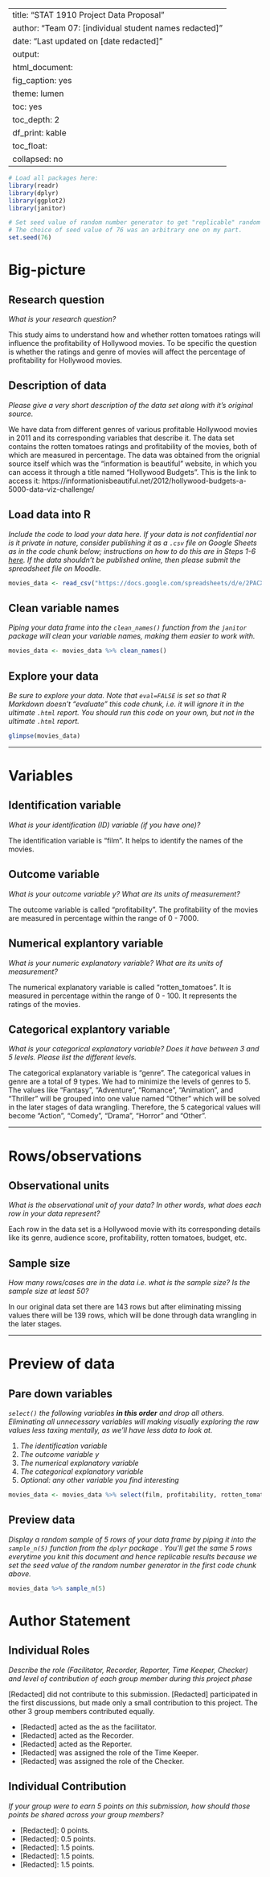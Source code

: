 
---
title: "STAT 1910 Project Data Proposal"
author: "Team 07: [individual student names redacted]"
date: "Last updated on [date redacted]"
output:
  html_document:
    fig_caption: yes
    theme: lumen
    toc: yes
    toc_depth: 2
    df_print: kable
    toc_float:
      collapsed: no
---

```r
# Load all packages here:
library(readr)
library(dplyr)
library(ggplot2)
library(janitor)

# Set seed value of random number generator to get "replicable" random numbers.
# The choice of seed value of 76 was an arbitrary one on my part.
set.seed(76)
```


# Big-picture

## Research question

_What is your research question?_

This study aims to understand how and whether rotten tomatoes ratings will influence the profitability of Hollywood movies. To be specific the question is whether the ratings and genre of movies will affect the percentage of profitability for Hollywood movies. 

## Description of data

_Please give a very short description of the data set along with it's original source._

We have data from different genres of various profitable Hollywood movies in 2011 and its corresponding variables that describe it. The data set contains the rotten tomatoes ratings and profitability of the movies, both of which are measured in percentage. The data was obtained from the orignial source itself which was the "information is beautiful" website, in which you can access it through a title named "Hollywood Budgets". This is the link to access it: https://informationisbeautiful.net/2012/hollywood-budgets-a-5000-data-viz-challenge/

## Load data into R

_Include the code to load your data here. If your data is not confidential nor is it private in nature, consider publishing it as a `.csv` file on Google Sheets as in the code chunk below; instructions on how to do this are in Steps 1-6 [here](https://twitter.com/rudeboybert/status/1055821846539591680). If the data shouldn't be published online, then please submit the spreadsheet file on Moodle._

```r
movies_data <- read_csv("https://docs.google.com/spreadsheets/d/e/2PACX-1vT-DqFII3DOoUeCKuVe-gZASgKWJPgM7JnHhhUUGgcXpdLjx4KmYnUZiR1kQ0mjOg/pub?gid=1286148029&single=true&output=csv")
```


## Clean variable names

_Piping your data frame into the `clean_names()` function from the `janitor` package will clean your variable names, making them easier to work with._

```r
movies_data <- movies_data %>% clean_names()
```


## Explore your data

_Be sure to explore your data. Note that `eval=FALSE` is set so that R Markdown doesn't "evaluate" this code chunk, i.e. it will ignore it in the ultimate `.html` report. You should run this code on your own, but not in the ultimate `.html` report._

```r
glimpse(movies_data)
```



***



# Variables

## Identification variable

_What is your identification (ID) variable (if you have one)?_

The identification variable is "film". It helps to identify the names of the movies.

## Outcome variable

_What is your outcome variable $y$? What are its units of measurement?_

The outcome variable is called "profitability". The profitability of the movies are measured in percentage within the range of 0 - 7000.

## Numerical explantory variable

_What is your numeric explanatory variable? What are its units of measurement?_

The numerical explanatory variable is called "rotten_tomatoes". It is measured in percentage within the range of 0 - 100. It represents the ratings of the movies.

## Categorical explantory variable

_What is your categorical explanatory variable? Does it have between 3 and 5 levels. Please list the different levels._

The categorical explanatory variable is "genre". The categorical values in genre are a total of 9 types. We had to minimize the levels of genres to 5. The values like "Fantasy", "Adventure", "Romance", "Animation", and "Thriller" will be grouped into one value named "Other" which will be solved in the later stages of data wrangling. Therefore, the 5 categorical values will become "Action", "Comedy", "Drama", "Horror" and "Other".

***


# Rows/observations

## Observational units

_What is the observational unit of your data? In other words, what does each row in your data represent?_

Each row in the data set is a Hollywood movie with its corresponding details like its genre, audience score, profitability, rotten tomatoes, budget, etc.

## Sample size

_How many rows/cases are in the data i.e. what is the sample size? Is the sample size at least 50?_

In our original data set there are 143 rows but after eliminating missing values there will be 139 rows, which will be done through data wrangling in the later stages.

***


# Preview of data

## Pare down variables

_`select()` the following variables **in this order** and drop all others. Eliminating all unnecessary variables will making visually exploring the raw values less taxing mentally, as we'll have less data to look at._

1. _The identification variable_
1. _The outcome variable $y$_
1. _The numerical explanatory variable_
1. _The categorical explanatory variable_
1. _Optional: any other variable you find interesting_


```r
movies_data <- movies_data %>% select(film, profitability, rotten_tomatoes, genre, lead_studio)
```


## Preview data

_Display a random sample of 5 rows of your data frame by piping it into the `sample_n(5)` function from the `dplyr` package . You'll get the same 5 rows everytime you knit this document and hence replicable results because we set the seed value of the random number generator in the first code chunk above._

```r
movies_data %>% sample_n(5)
```




# Author Statement

## Individual Roles

_Describe the role (Facilitator, Recorder, Reporter, Time Keeper, Checker) and level of contribution of each group member during this project phase_ 

\[Redacted] did not contribute to this submission. \[Redacted] participated in the first discussions, but made only a small contribution to this project. The other 3 group members contributed equally. 

* \[Redacted] acted as the  as the facilitator. 
* \[Redacted] acted as the Recorder. 
* \[Redacted] acted as the Reporter. 
* \[Redacted] was assigned the role of the Time Keeper.
* \[Redacted] was assigned the role of the Checker. 


## Individual Contribution

_If your group were to earn 5 points on this submission, how should those points be shared across your group members?_


* \[Redacted]:  0 points.
* \[Redacted]:  0.5 points.
* \[Redacted]: 1.5 points.
* \[Redacted]: 1.5 points.
* \[Redacted]: 1.5 points.


